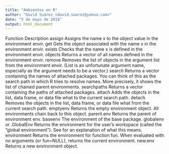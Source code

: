 ```yaml
---
title: "Ambientes en R"
author: "David Suárez <david.suarez@yahoo.com>"
date: "5 de mayo de 2018"
output: html_document
---
```


Function	Description
assign	Assigns the name x to the object value in the environment envir.
get	Gets the object associated with the name x in the environment envir.
exists	Checks that the name x is defined in the environment envir.
objects	Returns a vector of all names defined in the environment envir.
remove	Removes the list of objects in the argument list from the environment envir. (List is an unfortunate argument name, especially as the argument needs to be a vector.)
search	Returns a vector containing the names of attached packages. You can think of this as the search path in which R tries to resolve names. More precisely, it shows the list of chained parent environments.
searchpaths	Returns a vector containing the paths of attached packages.
attach	Adds the objects in the list, data frame, or data file what to the current search path.
detach	Removes the objects in the list, data frame, or data file what from the current search path.
emptyenv	Returns the empty environment object. All environments chain back to this object.
parent.env	Returns the parent of environment env.
baseenv	The environment of the base package.
globalenv or .GlobalEnv	Returns the environment for the user’s workspace (called the “global environment”). See for an explanation of what this means.
environment	Returns the environment for function fun. When evaluated with no arguments (or fun=NULL), returns the current environment.
new.env	Returns a new environment object.